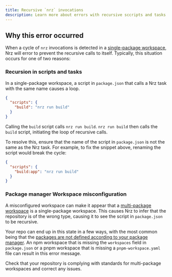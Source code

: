 ```yaml
---
title: Recursive `nrz` invocations
description: Learn more about errors with recursive sccripts and tasks in Nrz.
---
```


## Why this error occurred

When a cycle of `nrz` invocations is detected in a [single-package workspace](https://nrz.build/repo/docs/guides/single-package-workspaces), Nrz will error to prevent the recursive calls to itself. Typically, this situation occurs for one of two reasons:

### Recursion in scripts and tasks

In a single-package workspace, a script in `package.json` that calls a Nrz task with the same name causes a loop.

```json title="./package.json"
{
  "scripts": {
    "build": "nrz run build"
  }
}
```

Calling the `build` script calls `nrz run build`. `nrz run build` then calls the `build` script, initiating the loop of recursive calls.

To resolve this, ensure that the name of the script in `package.json` is not the same as the Nrz task. For example, to fix the snippet above, renaming the script would break the cycle:

```json title="./package.json"
{
  "scripts": {
    "build:app": "nrz run build"
  }
}
```

### Package manager Workspace misconfiguration

A misconfigured workspace can make it appear that a [multi-package workspace](https://khulnasoft.com/docs/khulnasoft-platform/glossary#multi-package-workspace) is a single-package workspace. This causes Nrz to infer that the repository is of the wrong type, causing it to see the script in `package.json` to be recursive.

Your repo can end up in this state in a few ways, with the most common being that the [packages are not defined according to your package manager](https://nrz.build/repo/docs/crafting-your-repository/structuring-a-repository#specifying-packages-in-a-monorepo). An npm workspace that is missing the `workspaces` field in `package.json` or a pnpm workspace that is missing a `pnpm-workspace.yaml` file can result in this error message.

Check that your repository is complying with standards for multi-package workspaces and correct any issues.
